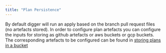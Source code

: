 ```yaml
---
title: "Plan Persistence"
---
```


By default digger will run an apply based on the branch pull request files (no artefacts stored). In order to configure plan artefacts you can configure the inputs for storing as github artefacts or aws buckets or gcp buckets. The corresponding artefacts to be configured can be found in [storing plans in a bucket](/howto/store-plans-in-a-bucket)
